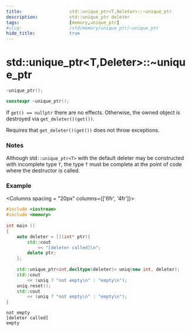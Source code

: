 ```yaml
---
title:                  std::unique_ptr<T,Deleter>::~unique_ptr
description:            std::unique_ptr deleter
tags:                   [memory,unique_ptr]
#slug:                  /std/memory/unique_ptr/~unique_ptr
hide_title:             true
---
```



# std::unique_ptr&lt;T,Deleter&gt;::~unique_ptr


```cpp title="Since C++11"
~unique_ptr();
```
```cpp title="Since C++23"
constexpr ~unique_ptr();
```

If `get() == nullptr` there are no effects. Otherwise, the owned object is destroyed via `get_deleter()(get())`.

Requires that `get_deleter()(get())` does not throw exceptions.

### Notes

Although std`::unique_ptr<T>` with the default deleter may be constructed with incomplete type `T`, 
the type `T` must be complete at the point of code where the destructor is called.

### Example

<Columns spacing = "20px" columns={['6fr', '4fr']}>
<div>

```cpp
#include <iostream>
#include <memory>
 
int main () 
{
    auto deleter = [](int* ptr){
        std::cout 
            << "[deleter called]\n";
        delete ptr;
    };
 
    std::unique_ptr<int,decltype(deleter)> uniq(new int, deleter);
    std::cout 
        << (uniq ? "not empty\n" : "empty\n");
    uniq.reset();
    std::cout 
        << (uniq ? "not empty\n" : "empty\n");
}

```

</div>

<div>

```plaintext title="Result"
not empty
[deleter called]
empty
```

</div>
</Columns>
